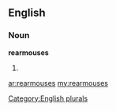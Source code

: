 ==English==

===Noun===
'''rearmouses'''

# {{plural of|[[rearmouse]]}}

[[Category:English plurals]]

[[ar:rearmouses]]
[[my:rearmouses]]